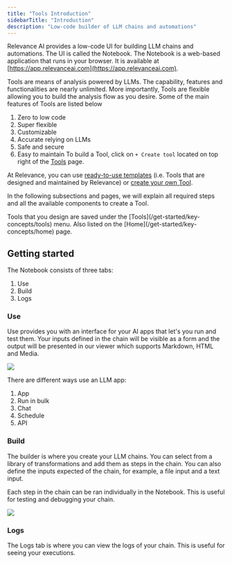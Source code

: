 ```yaml
---
title: "Tools Introduction"
sidebarTitle: "Introduction"
description: "Low-code builder of LLM chains and automations"
---
```


Relevance AI provides a low-code UI for building LLM chains and automations. The UI is called the Notebook. The Notebook is a web-based application that runs in your browser. It is available at [https://app.relevanceai.com](https://app.relevanceai.com).

Tools are means of analysis powered by LLMs.
The capability, features and functionalities are nearly unlimited.
More importantly, Tools are flexible allowing you to build the analysis flow as you desire.
Some of the main features of Tools are listed below

1. Zero to low code
2. Super flexible
3. Customizable
4. Accurate relying on LLMs
5. Safe and secure
6. Easy to maintain
   To build a Tool, click on `+ Create tool` located on top right of the [Tools](/get-started/key-concepts/tools) page.

At Relevance, you can use [ready-to-use templates](/templates/introduction)
(i.e. Tools that are designed and maintained by Relevance) or
[create your own Tool](/build-custom-tools/create-a-tool).

In the following subsections and pages, we will explain all required steps and all the
available components to create a Tool.

<Tip>
  Tools that you design are saved under the
  [Tools](/get-started/key-concepts/tools) menu. Also listed on the
  [Home](/get-started/key-concepts/home) page.
</Tip>

## Getting started

The Notebook consists of three tabs:

1. Use
2. Build
3. Logs

### Use

Use provides you with an interface for your AI apps that let's you run and test them. Your inputs defined in the chain will be visible as a form and the output will be presented in our viewer which supports Markdown, HTML and Media.

<Frame caption="Screenshot of the App page in the Notebook">
  <img src="/images/notebook-app.png" />
</Frame>

There are different ways use an LLM app:

1. App
2. Run in bulk
3. Chat
4. Schedule
5. API

### Build

The builder is where you create your LLM chains. You can select from a library of transformations and add them as steps in the chain. You can also define the inputs expected of the chain, for example, a file input and a text input.

Each step in the chain can be ran individually in the Notebook. This is useful for testing and debugging your chain.

<Frame caption="Screenshot of the Build page in the Notebook">
  <img src="/images/notebook-chain.png" />
</Frame>

### Logs

The Logs tab is where you can view the logs of your chain. This is useful for seeing your executions.
